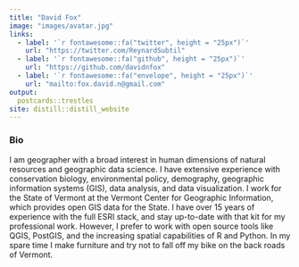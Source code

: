 ```yaml
---
title: "David Fox"
image: "images/avatar.jpg"
links:
  - label: '`r fontawesome::fa("twitter", height = "25px")`'
    url: "https://twitter.com/ReynardSubtil"
  - label: '`r fontawesome::fa("github", height = "25px")`'
    url: "https://github.com/davidnfox"
  - label: '`r fontawesome::fa("envelope", height = "25px")`'
    url: "mailto:fox.david.n@gmail.com"
output:
  postcards::trestles
site: distill::distill_website
---
```

### Bio
I am geographer with a broad interest in human dimensions of natural resources and geographic data science. I have extensive experience with conservation biology, environmental policy, demography, geographic information systems (GIS), data analysis, and data visualization. I work for the State of Vermont at the Vermont Center for Geographic Information, which provides open GIS data for the State. I have over 15 years of experience with the full ESRI stack, and stay up-to-date with that kit for my professional work. However, I prefer to work with open source tools like QGIS, PostGIS, and the increasing spatial capabilities of R and Python. In my spare time I make furniture and try not to fall off my bike on the back roads of Vermont.